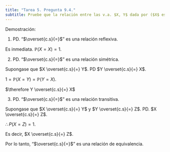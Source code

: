 ```yaml
---
title: "Tarea 5. Pregunta 9.4."
subtitle: Pruebe que la relación entre las v.a. $X, Y$ dada por ($X$ es igual a $Y$ c.s.), i.e. $X \approx Y$, es una relación de equivalencia.
---
```



Demostración:

1. PD. "$\overset{c.s}{=}$" es una relación reflexiva.

Es inmediata. $\mathbb{P}(X = X) = 1$.

2. PD. "$\overset{c.s}{=}$" es una relación simétrica.

Supongase que $X \overset{c.s}{=} Y$. PD $Y \overset{c.s}{=} X$. 

$1  = \mathbb{P}(X = Y) = \mathbb{P}(Y = X)$. 

$\therefore Y \overset{c.s}{=} X$

3. PD. "$\overset{c.s}{=}$" es una relación transitiva.

Supongase que $X \overset{c.s}{=} Y$  y  $Y \overset{c.s}{=} Z$. PD. $X \overset{c.s}{=} Z$.

\begin{align*}
P(X = Z) &= P((X = Y) \cap (Y = Z))\\\\
&= P(X = Y) + P(Y = Z) - P((X = Y) \cup (Y = X))\\\\
&= 1 + 1 - 1 \quad \mbox{ya que } P(X = Y)= P(Y = Z) = 1 \quad \mbox{ y } (X = Y) \subset ((X = Y) \cup (Y = X))
\end{align*}

$\therefore P(X = Z) = 1$. 

Es decir, $X \overset{c.s}{=} Z$.


Por lo tanto, "$\overset{c.s}{=}$" es una relación de equivalencia.
